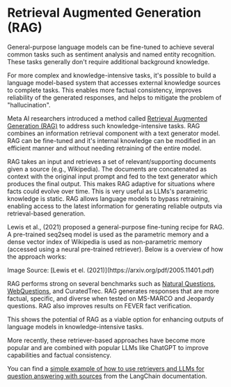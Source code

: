 # Retrieval Augmented Generation (RAG)


General-purpose language models can be fine-tuned to achieve several common tasks such as sentiment analysis and named entity recognition. These tasks generally don't require additional background knowledge.

For more complex and knowledge-intensive tasks, it's possible to build a language model-based system that accesses external knowledge sources to complete tasks. This enables more factual consistency, improves reliability of the generated responses, and helps to mitigate the problem of "hallucination". 

Meta AI researchers introduced a method called [Retrieval Augmented Generation (RAG)](https://ai.facebook.com/blog/retrieval-augmented-generation-streamlining-the-creation-of-intelligent-natural-language-processing-models/) to address such knowledge-intensive tasks. RAG combines an information retrieval component with a text generator model. RAG can be fine-tuned and it's internal knowledge can be modified in an efficient manner and without needing retraining of the entire model. 

RAG takes an input and retrieves a set of relevant/supporting documents given a source (e.g., Wikipedia). The documents are concatenated as context with the original input prompt and fed to the text generator which produces the final output. This makes RAG adaptive for situations where facts could evolve over time. This is very useful as LLMs's parametric knowledge is static. RAG allows language models to bypass retraining, enabling access to the latest information for generating reliable outputs via retrieval-based generation.

Lewis et al., (2021) proposed a general-purpose fine-tuning recipe for RAG. A pre-trained seq2seq model is used as the parametric memory and a dense vector index of Wikipedia is used as non-parametric memory (accessed using a neural pre-trained retriever). Below is a overview of how the approach works:

<Screenshot src={RAG} alt="RAG" />
Image Source: [Lewis et el. (2021)](https://arxiv.org/pdf/2005.11401.pdf) 

RAG performs strong on several benchmarks such as [Natural Questions](https://ai.google.com/research/NaturalQuestions), [WebQuestions](https://paperswithcode.com/dataset/webquestions), and CuratedTrec. RAG generates responses that are more factual, specific, and diverse when tested on MS-MARCO and Jeopardy questions. RAG also improves results on FEVER fact verification.

This shows the potential of RAG as a viable option for enhancing outputs of language models in knowledge-intensive tasks. 

More recently, these retriever-based approaches have become more popular and are combined with popular LLMs like ChatGPT to improve capabilities and factual consistency.

You can find a [simple example of how to use retrievers and LLMs for question answering with sources](https://python.langchain.com/docs/modules/chains/popular/vector_db_qa) from the LangChain documentation.
